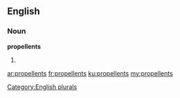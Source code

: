 ==English==

===Noun===
'''propellents'''

# {{plural of|propellent}}

[[Category:English plurals]]

[[ar:propellents]]
[[fr:propellents]]
[[ku:propellents]]
[[my:propellents]]